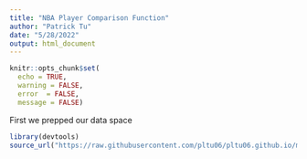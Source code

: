 ```yaml
---
title: "NBA Player Comparison Function"
author: "Patrick Tu"
date: "5/28/2022"
output: html_document
---
```


```r
knitr::opts_chunk$set(
  echo = TRUE,
  warning = FALSE,
  error  = FALSE,
  message = FALSE)
```

First we prepped our data space

```r
library(devtools)
source_url("https://raw.githubusercontent.com/pltu06/pltu06.github.io/main/NBA_player_function.R")
```

```r
```
